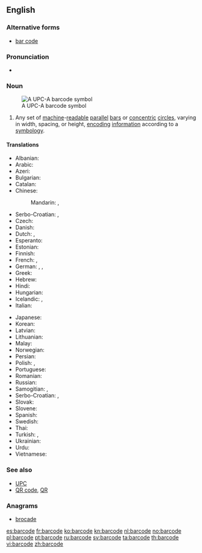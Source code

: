 ==English==

{{wikipedia|bar code}}

===Alternative forms===
* [[bar code]]

===Pronunciation===
* {{a|UK}} {{IPA|/ˈbɑː(ɹ)kəʊd/}}

===Noun===
{{en-noun}}
[[File:UPC A.svg|thumb|A UPC-A barcode symbol]]

# Any set of [[machine]]-[[readable]] [[parallel]] [[bar]]s or [[concentric]] [[circle]]s, varying in width, spacing, or height, [[encoding]] [[information]] according to a [[symbology]].

====Translations====
{{rfc-tsort|duplicate language: Serbo-Croatian}}
{{trans-top|set of machine-readable parallel bars}}
* Albanian: {{t-|sq|barkodi|xs=Albanian}}
* Arabic: {{t-|ar|شفرة خيطية|f|tr=shífra khayTíyya}}
* Azeri: {{t-|az|barkod|xs=Azeri}}
* Bulgarian: {{t-|bg|баркод|m|tr=barkod}}
* Catalan: {{t-|ca|codi de barres}}
* Chinese:
*: Mandarin: {{t|cmn|條形碼|sc=Hani}},  {{t|cmn|条形码|tr=tiáoxíngmǎ|sc=Hani}}
* Serbo-Croatian: {{t|sh|crtični kôd}}, {{t|sh|barkôd}}
* Czech: {{t-|cs|čárový kód}}
* Danish: {{t-|da|stregkode}}
* Dutch: {{t+|nl|streepjescode|f}}, {{t+|nl|barcode|f}}
* Esperanto: {{t-|eo|strikodo|xs=Esperanto}}
* Estonian: {{t-|et|vöötkood}}
* Finnish: {{t+|fi|viivakoodi}}
* French: {{t+|fr|code-barres|m}}, {{t+|fr|code à barres|m}}
* German: {{t-|de|Strichcode|m}}, {{t-|de|Balkencode|m}}, {{t+|de|Barcode|m}}
* Greek: {{t-|el|γραμμοκωδικός|m|tr=grammokodikós|sc=Grek}}
* Hebrew: {{t+|he|ברקוד}}
* Hindi: {{t-|hi|बारकोड|tr=bārkoḍ|sc=Deva}}
* Hungarian: {{t-|hu|vonalkód}}
* Icelandic: {{t-|is|strikamerki|n}}, {{t-|is|strikalykill|m}}
* Italian: {{t-|it|codice a barre|m}}
{{trans-mid}}
* Japanese: {{t-|ja|バーコード|tr=bākōdo}}
* Korean: {{t-|ko|바코드|tr=bakodeu|sc=Hang}}
* Latvian: {{t-|lv|svītrkods|xs=Latvian}}
* Lithuanian: {{t-|lt|brūkšninis kodas|xs=Lithuanian}}
* Malay: {{t-|ms|kod bar|xs=Malay}}
* Norwegian: {{t+|no|strekkode}}
* Persian: {{t+|fa|بارکد|tr=bârkod|xs=Persian}}
* Polish: {{t-|pl|kod kreskowy|m}}, {{t-|pl|kod paskowy|m}}
* Portuguese: {{t-|pt|código de barras|m}}
* Romanian: {{t-|ro|cod de bare}}
* Russian: {{t-|ru|штрихкод|m|tr=štrixkód}}
* Samogitian: {{tø|sgs|barkods|xs=Samogitian}}, {{tø|sgs|brokšnėnės kods|xs=Samogitian}}
* Serbo-Croatian: {{t|sh|бар код|m|sc=Cyrl}}, {{t|sh|bar kod|m}}
* Slovak: {{t-|sk|čiarový kód}}
* Slovene: {{t-|sl|črtna koda}}
* Spanish: {{t+|es|código de barras|m}}
* Swedish: {{t-|sv|streckkod|c}}
* Thai: {{t-|th|บารโคด|tr=baan-kôht}}
* Turkish: {{t+|tr|barkod}}, {{t-|tr|bar kod}}
* Ukrainian: {{t-|uk|штрих-кодування|n|tr=štryx-koduvánnja|xs=Ukrainian}}
* Urdu: {{t-|ur|بارکوڈ|tr=bārkoḍ|sc=ur-Arab}}
* Vietnamese: {{t+|vi|mã vạch|xs=Vietnamese}}
{{trans-bottom}}

===See also===
* [[UPC]]
* [[QR code]], [[QR]]

===Anagrams===
* [[brocade#English|brocade]]

[[es:barcode]]
[[fr:barcode]]
[[ko:barcode]]
[[kn:barcode]]
[[nl:barcode]]
[[no:barcode]]
[[pl:barcode]]
[[pt:barcode]]
[[ru:barcode]]
[[sv:barcode]]
[[ta:barcode]]
[[th:barcode]]
[[vi:barcode]]
[[zh:barcode]]